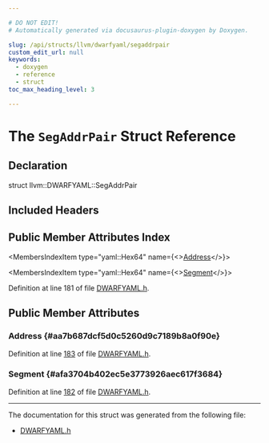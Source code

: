 ```yaml
---

# DO NOT EDIT!
# Automatically generated via docusaurus-plugin-doxygen by Doxygen.

slug: /api/structs/llvm/dwarfyaml/segaddrpair
custom_edit_url: null
keywords:
  - doxygen
  - reference
  - struct
toc_max_heading_level: 3

---
```





# The `SegAddrPair` Struct Reference

<DoxygenPage pluginConfig={pluginConfig}>



## Declaration

<CodeBlock>struct llvm::DWARFYAML::SegAddrPair</CodeBlock>

## Included Headers

<IncludesList>
<IncludesListItem
  filePath="llvm/ObjectYAML/DWARFYAML.h"
  permalink="/docs/api/files/include/include/llvm/include/llvm/objectyaml/dwarfyaml-h"
  isLocal="true" />
</IncludesList>

## Public Member Attributes Index

<MembersIndex>

<MembersIndexItem
  type="yaml::Hex64"
  name={<><a href="#aa7b687dcf5d0c5260d9c7189b8a0f90e">Address</a></>}>
</MembersIndexItem>

<MembersIndexItem
  type="yaml::Hex64"
  name={<><a href="#afa3704b402ec5e3773926aec617f3684">Segment</a></>}>
</MembersIndexItem>

</MembersIndex>


Definition at line 181 of file <a href="/docs/api/files/include/include/llvm/include/llvm/objectyaml/dwarfyaml-h">DWARFYAML.h</a>.

<SectionDefinition>

## Public Member Attributes

### Address {#aa7b687dcf5d0c5260d9c7189b8a0f90e}

<MemberDefinition
  prototype="yaml::Hex64 llvm::DWARFYAML::SegAddrPair::Address">

Definition at line <a href="/docs/api/files/include/include/llvm/include/llvm/objectyaml/dwarfyaml-h/#l00183">183</a> of file <a href="/docs/api/files/include/include/llvm/include/llvm/objectyaml/dwarfyaml-h">DWARFYAML.h</a>.
</MemberDefinition>

### Segment {#afa3704b402ec5e3773926aec617f3684}

<MemberDefinition
  prototype="yaml::Hex64 llvm::DWARFYAML::SegAddrPair::Segment">

Definition at line <a href="/docs/api/files/include/include/llvm/include/llvm/objectyaml/dwarfyaml-h/#l00182">182</a> of file <a href="/docs/api/files/include/include/llvm/include/llvm/objectyaml/dwarfyaml-h">DWARFYAML.h</a>.
</MemberDefinition>

</SectionDefinition>

<hr/>

The documentation for this struct was generated from the following file:

<ul>
<li><a href="/docs/api/files/include/include/llvm/include/llvm/objectyaml/dwarfyaml-h">DWARFYAML.h</a></li>
</ul>

</DoxygenPage>

